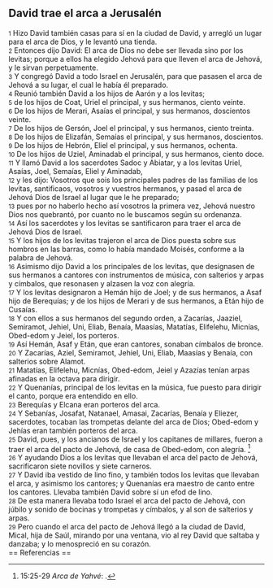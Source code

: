 == David trae el arca a Jerusalén ==

{{anchor|1}} <small>1</small> Hizo David también casas para sí en la ciudad de David, y arregló un lugar para el arca de Dios, y le levantó una tienda.<br>
{{anchor|2}} <small>2</small> Entonces dijo David: El arca de Dios no debe ser llevada sino por los levitas; porque a ellos ha elegido Jehová para que lleven el arca de Jehová, y le sirvan perpetuamente.<br>
{{anchor|3}} <small>3</small> Y congregó David a todo Israel en Jerusalén, para que pasasen el arca de Jehová a su lugar, el cual le había él preparado.<br>
{{anchor|4}} <small>4</small> Reunió también David a los hijos de Aarón y a los levitas;<br>
{{anchor|5}} <small>5</small> de los hijos de Coat, Uriel el principal, y sus hermanos, ciento veinte.<br>
{{anchor|6}} <small>6</small> De los hijos de Merari, Asaías el principal, y sus hermanos, doscientos veinte.<br>
{{anchor|7}} <small>7</small> De los hijos de Gersón, Joel el principal, y sus hermanos, ciento treinta.<br>
{{anchor|8}} <small>8</small> De los hijos de Elizafán, Semaías el principal, y sus hermanos, doscientos.<br>
{{anchor|9}} <small>9</small> De los hijos de Hebrón, Eliel el principal, y sus hermanos, ochenta.<br>
{{anchor|10}} <small>10</small> De los hijos de Uziel, Aminadab el principal, y sus hermanos, ciento doce.<br>
{{anchor|11}} <small>11</small> Y llamó David a los sacerdotes Sadoc y Abiatar, y a los levitas Uriel, Asaías, Joel, Semaías, Eliel y Aminadab,<br>
{{anchor|12}} <small>12</small> y les dijo: Vosotros que sois los principales padres de las familias de los levitas, santificaos, vosotros y vuestros hermanos, y pasad el arca de Jehová Dios de Israel al lugar que le he preparado;<br>
{{anchor|13}} <small>13</small> pues por no haberlo hecho así vosotros la primera vez, Jehová nuestro Dios nos quebrantó, por cuanto no le buscamos según su ordenanza.<br>
{{anchor|14}} <small>14</small> Así los sacerdotes y los levitas se santificaron para traer el arca de Jehová Dios de Israel.<br>
{{anchor|15}} <small>15</small> Y los hijos de los levitas trajeron el arca de Dios puesta sobre sus hombros en las barras, como lo había mandado Moisés, conforme a la palabra de Jehová.<br>
{{anchor|16}} <small>16</small> Asimismo dijo David a los principales de los levitas, que designasen de sus hermanos a cantores con instrumentos de música, con salterios y arpas y címbalos, que resonasen y alzasen la voz con alegría.<br>
{{anchor|17}} <small>17</small> Y los levitas designaron a Hemán hijo de Joel; y de sus hermanos, a Asaf hijo de Berequías; y de los hijos de Merari y de sus hermanos, a Etán hijo de Cusaías.<br>
{{anchor|18}} <small>18</small> Y con ellos a sus hermanos del segundo orden, a Zacarías, Jaaziel, Semiramot, Jehiel, Uni, Eliab, Benaía, Maasías, Matatías, Elifelehu, Micnías, Obed-edom y Jeiel, los porteros.<br>
{{anchor|19}} <small>19</small> Así Hemán, Asaf y Etán, que eran cantores, sonaban címbalos de bronce.<br>
{{anchor|20}} <small>20</small> Y Zacarías, Aziel, Semiramot, Jehiel, Uni, Eliab, Maasías y Benaía, con salterios sobre Alamot.<br>
{{anchor|21}} <small>21</small> Matatías, Elifelehu, Micnías, Obed-edom, Jeiel y Azazías tenían arpas afinadas en la octava para dirigir.<br>
{{anchor|22}} <small>22</small> Y Quenanías, principal de los levitas en la música, fue puesto para dirigir el canto, porque era entendido en ello.<br>
{{anchor|23}} <small>23</small> Berequías y Elcana eran porteros del arca.<br>
{{anchor|24}} <small>24</small> Y Sebanías, Josafat, Natanael, Amasai, Zacarías, Benaía y Eliezer, sacerdotes, tocaban las trompetas delante del arca de Dios; Obed-edom y Jehías eran también porteros del arca.<br>
{{anchor|25}} <small>25</small> David, pues, y los ancianos de Israel y los capitanes de millares, fueron a traer el arca del pacto de Jehová, de casa de Obed-edom, con alegría. <ref>15:25-29 ''Arca de Yahvé'': {{lib|LU|97|9|14}}.</ref><br>
{{anchor|26}} <small>26</small> Y ayudando Dios a los levitas que llevaban el arca del pacto de Jehová, sacrificaron siete novillos y siete carneros.<br>
{{anchor|27}} <small>27</small> Y David iba vestido de lino fino, y también todos los levitas que llevaban el arca, y asimismo los cantores; y Quenanías era maestro de canto entre los cantores. Llevaba también David sobre sí un efod de lino.<br>
{{anchor|28}} <small>28</small> De esta manera llevaba todo Israel el arca del pacto de Jehová, con júbilo y sonido de bocinas y trompetas y címbalos, y al son de salterios y arpas.<br>
{{anchor|29}} <small>29</small> Pero cuando el arca del pacto de Jehová llegó a la ciudad de David, Mical, hija de Saúl, mirando por una ventana, vio al rey David que saltaba y danzaba; y lo menospreció en su corazón.<br>
== Referencias ==

<references />

